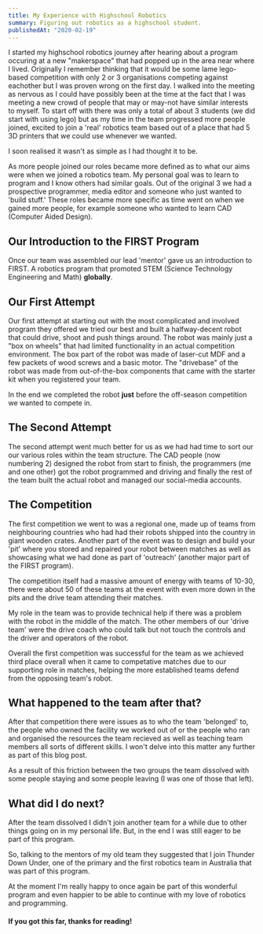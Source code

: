 ```yaml
---
title: My Experience with Highschool Robotics
summary: Figuring out robotics as a highschool student.
publishedAt: "2020-02-19"
---
```


I started my highschool robotics journey after hearing about a program occuring at a new "makerspace" that had popped up in the area near where I lived. Originally I remember thinking that it would be some lame lego-based competition with only 2 or 3 organisations competing against eachother but I was proven wrong on the first day.
I walked into the meeting as nervous as I could have possibly been at the time at the fact that I was meeting a new crowd of people that may or may-not have similar interests to myself. To start off with there was only a total of about 3 students (we did start with using lego) but as my time in the team progressed more people joined, excited to join a 'real' robotics team based out of a place that had 5 3D printers that we could use whenever we wanted.

I soon realised it wasn't as simple as I had thought it to be.

As more people joined our roles became more defined as to what our aims were when we joined a robotics team. My personal goal was to learn to program and I know others had similar goals. Out of the original 3 we had a prospective programmer, media editor and someone who just wanted to 'build stuff.' These roles became more specific as time went on when we gained more people, for example someone who wanted to learn CAD (Computer Aided Design).

## Our Introduction to the FIRST Program

Once our team was assembled our lead 'mentor' gave us an introduction to FIRST. A robotics program that promoted STEM (Science Technology Engineering and Math) **globally**.

## Our First Attempt

Our first attempt at starting out with the most complicated and involved program they offered we tried our best and built a halfway-decent robot that could drive, shoot and push things around. The robot was mainly just a "box on wheels" that had limited functionality in an actual competition environment. The box part of the robot was made of laser-cut MDF and a few packets of wood screws and a basic motor. The "drivebase" of the robot was made from out-of-the-box components that came with the starter kit when you registered your team.

In the end we completed the robot **just** before the off-season competition we wanted to compete in.

## The Second Attempt

The second attempt went much better for us as we had had time to sort our our various roles within the team structure. The CAD people (now numbering 2) designed the robot from start to finish, the programmers (me and one other) got the robot programmed and driving and finally the rest of the team built the actual robot and managed our social-media accounts.

## The Competition

The first competition we went to was a regional one, made up of teams from neighbouring countries who had had their robots shipped into the country in giant wooden crates. Another part of the event was to design and build your 'pit' where you stored and repaired your robot between matches as well as showcasing what we had done as part of 'outreach' (another major part of the FIRST program).

The competition itself had a massive amount of energy with teams of 10-30, there were about 50 of these teams at the event with even more down in the pits and the drive team attending their matches.

My role in the team was to provide technical help if there was a problem with the robot in the middle of the match. The other members of our 'drive team' were the drive coach who could talk but not touch the controls and the driver and operators of the robot.

Overall the first competition was successful for the team as we achieved third place overall when it came to competative matches due to our supporting role in matches, helping the more established teams defend from the opposing team's robot.

## What happened to the team after that?

After that competition there were issues as to who the team 'belonged' to, the people who owned the facility we worked out of or the people who ran and organised the resources the team recieved as well as teaching team members all sorts of different skills. I won't delve into this matter any further as part of this blog post.

As a result of this friction between the two groups the team dissolved with some people staying and some people leaving (I was one of those that left).

## What did I do next?

After the team dissolved I didn't join another team for a while due to other things going on in my personal life. But, in the end I was still eager to be part of this program.

So, talking to the mentors of my old team they suggested that I join Thunder Down Under, one of the primary and the first robotics team in Australia that was part of this program.

At the moment I'm really happy to once again be part of this wonderful program and even happier to be able to continue with my love of robotics and programming.

#### If you got this far, thanks for reading!
